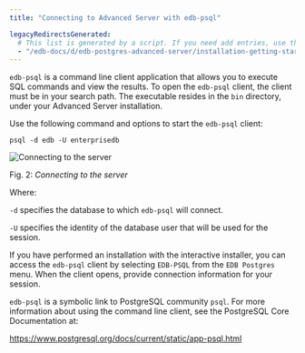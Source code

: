 ```yaml
---
title: "Connecting to Advanced Server with edb-psql"

legacyRedirectsGenerated:
  # This list is generated by a script. If you need add entries, use the `legacyRedirects` key.
  - "/edb-docs/d/edb-postgres-advanced-server/installation-getting-started/installation-guide-for-windows/13/connecting_to_advanced_server_with_psql.html"
---
```


<div id="connecting_to_advanced_server_with_psql" class="registered_link"></div>

`edb-psql` is a command line client application that allows you to execute SQL commands and view the results. To open the `edb-psql` client, the client must be in your search path. The executable resides in the `bin` directory, under your Advanced Server installation.

Use the following command and options to start the `edb-psql` client:

```text
psql -d edb -U enterprisedb
```

![Connecting to the server](../images/connecting_to_server.png)

Fig. 2: *Connecting to the server*

Where:

`-d` specifies the database to which `edb-psql` will connect.

`-U` specifies the identity of the database user that will be used for the session.

If you have performed an installation with the interactive installer, you can access the `edb-psql` client by selecting `EDB-PSQL` from the `EDB Postgres` menu. When the client opens, provide connection information for your session.

`edb-psql` is a symbolic link to PostgreSQL community `psql`. For more information about using the command line client, see the PostgreSQL Core Documentation at:

<https://www.postgresql.org/docs/current/static/app-psql.html>
